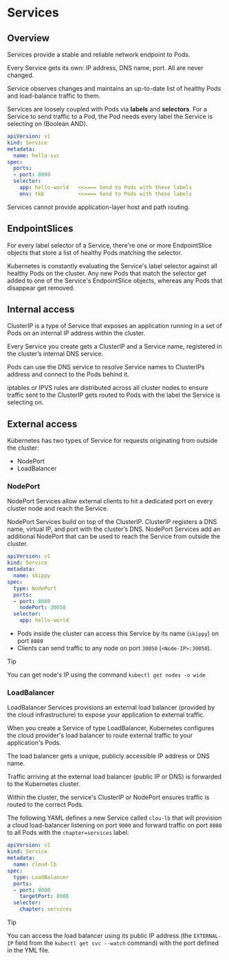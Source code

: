 # Services

## Overview

Services provide a stable and reliable network endpoint to Pods.

Every Service gets its own: IP address, DNS name, port. All are never changed.

Service observes changes and maintains an up-to-date list of healthy Pods and load-balance traffic to them.

Services are loosely coupled with Pods via **labels** and **selectors**. For a Service to send traffic to a Pod, the Pod needs every label the Service is selecting on (Boolean AND).

```yml
apiVersion: v1
kind: Service
metadata:
  name: hello-svc
spec:
  ports:
  - port: 8080
  selector:
    app: hello-world   <<==== Send to Pods with these labels
    env: tkb           <<==== Send to Pods with these labels
```

Services cannot provide application-layer host and path routing. 


## EndpointSlices

For every label selector of a Service, there're one or more EndpointSlice objects that store a list of healthy Pods matching the selector.

Kubernetes is constantly evaluating the Service's label selector against all healthy Pods on the cluster. Any new Pods that match the selector get added to one of the Service's EndpointSlice objects, whereas any Pods that disappear get removed.


## Internal access

ClusterIP is a type of Service that exposes an application running in a set of Pods on an internal IP address within the cluster.

Every Service you create gets a ClusterIP and a Service name, registered in the cluster’s internal DNS service.

Pods can use the DNS service to resolve Service names to ClusterIPs address and connect to the Pods behind it.

iptables or IPVS rules are distributed across all cluster nodes to ensure traffic sent to the ClusterIP gets routed to Pods with the label the Service is selecting on.


## External access

Kubernetes has two types of Service for requests originating from outside the cluster:
- NodePort
- LoadBalancer

### NodePort

NodePort Services allow external clients to hit a dedicated port on every cluster node and reach the Service.

NodePort Services build on top of the ClusterIP. ClusterIP registers a DNS name, virtual IP, and port with the cluster’s DNS. NodePort Services add an additional NodePort that can be used to reach the Service from outside the cluster.

```yml
apiVersion: v1
kind: Service
metadata:
  name: skippy
spec:
  type: NodePort
  ports:
  - port: 8080
    nodePort: 30050
  selector:
    app: hello-world
```

- Pods inside the cluster can access this Service by its name (`skippy`) on port `8080`
- Clients can send traffic to any node on port `30050` (`<Node-IP>:30050`).

> [!TIP]
> You can get node's IP using the command `kubectl get nodes -o wide`


### LoadBalancer

LoadBalancer Services provisions an external load balancer (provided by the cloud infrastructure) to expose your application to external traffic.

When you create a Service of type LoadBalancer, Kubernetes configures the cloud provider's load balancer to route external traffic to your application's Pods.

The load balancer gets a unique, publicly accessible IP address or DNS name.

Traffic arriving at the external load balancer (public IP or DNS) is forwarded to the Kubernetes cluster.

Within the cluster, the service's ClusterIP or NodePort ensures traffic is routed to the correct Pods.

The following YAML defines a new Service called `clou-lb`
that will provision a cloud load-balancer listening on port `9000` and forward traffic on port `8080` to all Pods with the `chapter=services` label:

```yml
apiVersion: v1
kind: Service
metadata:
  name: cloud-lb
spec:
  type: LoadBalancer
  ports:
  - port: 9000
    targetPort: 8080
  selector:
    chapter: services
```

> [!TIP]
> You can access the load balancer using its public IP address (the `EXTERNAL-IP` field from the `kubectl get svc --watch` command) with the port defined in the YML file.